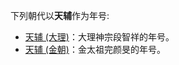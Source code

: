 下列朝代以'''天辅'''作为年号:
* [[天辅_(大理)|天辅 (大理)]]：大理神宗段智祥的年号。
* [[天辅_(金朝)|天辅 (金朝)]]：金太祖完颜旻的年号。

{{disambig|Cat=年号消歧义|T}}